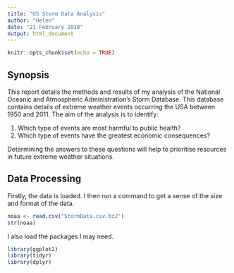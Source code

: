 ```yaml
---
title: "US Storm Data Analysis"
author: "Helen"
date: "21 February 2018"
output: html_document
---
```


```r
knitr::opts_chunk$set(echo = TRUE)
```

## Synopsis
This report details the methods and results of my analysis of the National Oceanic and Atmospheric Administration's Storm Database. This database contains details of extreme weather events occurring the USA between 1950 and 2011. The aim of the analysis is to identify:

1. Which type of events are most harmful to public health?
2. Which type of events have the greatest economic consequences?

Determining the answers to these questions will help to prioritise resources in future extreme weather situations.

## Data Processing

Firstly, the data is loaded. I then run a command to get a sense of the size and format of the data.

```r
noaa <- read.csv("StormData.csv.bz2")
str(noaa)
```

I also load the packages I may need.

```r
library(ggplot2)
library(tidyr)
library(dplyr)
```


